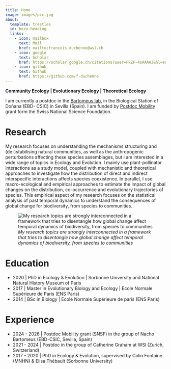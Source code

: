 ```yaml
---
title: Home
image: images/pic.jpg
about:
  template: trestles
  id: hero-heading
  links:
    - icon: mailbox
      text: Mail
      href: mailto:francois.duchenne@wsl.ch
    - icon: google
      text: Scholar
      href: https://scholar.google.ch/citations?user=FkZF-4sAAAAJ&hl=en
    - icon: github
      text: Github
      href: https://github.com/f-duchenne
---
```


::: {#hero-heading}
**Community Ecology \| Evolutionary Ecology \| Theoretical Ecology**

I am currently a postdoc in the [Bartomeus lab](https://bartomeuslab.com/), in the Biological Station of Doñana (EBD- CSIC) in Sevilla (Spain). I am funded by [Postdoc Mobility](https://www.snf.ch/en/XIZpfY3iVS5KRRoD/funding/careers/postdoc-mobility) grant form the Swiss National Science Foundation.
:::

# Research

My research focuses on understanding the mechanisms structuring and (de-)stabilising natural communities, as well as the anthropogenic perturbations affecting these species assemblages, but I am interested in a wide range of topics in Ecology and Evolution. I mainly use plant-pollinator interactions as a study model, coupled with mechanistic and theoretical approaches to investigate how the distribution of direct and indirect interspecific interactions affects species coexistence. In parallel, I use macro-ecological and empirical approaches to estimate the impact of global changes on the distribution, co-occurrence and evolutionary trajectories of species. This empirical aspect of my research focuses on the statistical analysis of past temporal dynamics to understand the consequences of global change for biodiversity, from species to communities.

![*My research topics are strongly interconnected in a framework that tries to disentangle how global change affect temporal dynamics of biodiversity, from species to communities*](images/schéma_général.png){fig-align="center"}


# Education

-   2020 \| PhD in Ecology & Evolution \| Sorbonne University and National Natural History Museum of Paris
-   2017 \| Master in Evolutionary Biology and Ecology \| Ecole Normale Supérieure de Paris (ENS Paris)
-   2014 \| BSc in Biology \| Ecole Normale Supérieure de paris (ENS Paris)

# Experience

-   2024 - 2026 \| Postdoc Mobility grant (SNSF) in the group of Nacho Bartomeus (EBD-CSIC, Sevilla, Spain)
-   2021 - 2024 \| Postdoc in the group of Catherine Graham at WSl (Zurich, Switzerland)
-   2017 - 2020 \| PhD in Ecology & Evolution, supervised by Colin Fontaine (MNHN) & Elisa Thébault (Sorbonne University)

